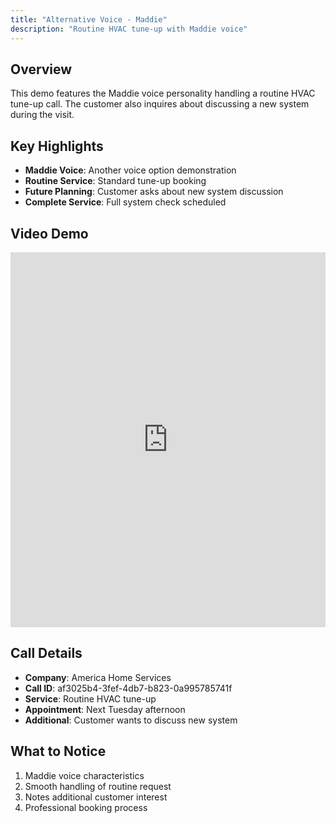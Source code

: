 ```yaml
---
title: "Alternative Voice - Maddie"
description: "Routine HVAC tune-up with Maddie voice"
---
```


## Overview

This demo features the Maddie voice personality handling a routine HVAC tune-up call. The customer also inquires about discussing a new system during the visit.

## Key Highlights

- **Maddie Voice**: Another voice option demonstration
- **Routine Service**: Standard tune-up booking
- **Future Planning**: Customer asks about new system discussion
- **Complete Service**: Full system check scheduled

## Video Demo

<iframe
  src="https://share.descript.com/embed/MyMdqhzZRGU"
  width="100%"
  height="600"
  frameBorder="0"
  allowFullScreen
  className="rounded-xl"
></iframe>

## Call Details

- **Company**: America Home Services
- **Call ID**: af3025b4-3fef-4db7-b823-0a995785741f
- **Service**: Routine HVAC tune-up
- **Appointment**: Next Tuesday afternoon
- **Additional**: Customer wants to discuss new system

## What to Notice

1. Maddie voice characteristics
2. Smooth handling of routine request
3. Notes additional customer interest
4. Professional booking process